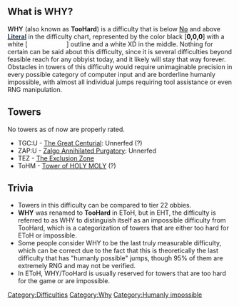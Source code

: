 {{DISPLAYTITLE:<span style="color:#000000;-webkit-text-stroke-color:white;-webkit-text-stroke-width:0.5px;">'''WHY'''</span>}}
{{NewDifficultyInfobox|previous=[[Literal|<span style="color:#203a56">'''Literal'''</span>]]|next=[[No|<span style="color:#505050">'''No'''</span>]]|rating=17|image1=<gallery>
File:Why.png|Current
File:XD.webp|Old
</gallery>|difficulty_number=17|title1=|rating=17|alt_names=TooHard|hex_color=BG: #000
Text: #fff|rgb_color=BG: 0, 0, 0
Text: 255, 255, 255}}

== What is <span style="color:#000000;-webkit-text-stroke-color:white;-webkit-text-stroke-width:0.5px;">'''WHY'''</span>? ==
<span style="color:#000000;-webkit-text-stroke-color:white;-webkit-text-stroke-width:0.5px;">'''WHY'''</span> (also known as '''TooHard''') is a difficulty that is below [[No|<span style="color:#505050;">'''No'''</span>]] and above [[Literal|<span style="color:#203a56">'''Literal'''</span>]] in the difficulty chart, represented by the color black [<span style="color:#000000">'''0,0,0'''</span>] with a white [<span style="color:#ffffff">'''255,255,255'''</span>] outline and a white XD in the middle. Nothing for certain can be said about this difficulty, since it is several difficulties beyond feasible reach for any obbyist today, and it likely will stay that way forever. Obstacles in towers of this difficulty would require unimaginable precision in every possible category of computer input and are borderline humanly impossible, with almost all individual jumps requiring tool assistance or even RNG manipulation. 
==Towers==
No towers as of now are properly rated.
*TGC:U - [[The Great Centurial]]: Unnerfed (?)
*ZAP:U - [[Zalgo Annihilated Purgatory]]: Unnerfed
*TEZ - [[The Exclusion Zone]]
*ToHM - [[Tower of HOLY MOLY]] (?)
==Trivia==
*Towers in this difficulty can be compared to tier 22 obbies.
*'''WHY''' was renamed to '''TooHard''' in EToH, but in EHT, the difficulty is referred to as WHY to distinguish itself as an impossible difficulty from TooHard, which is a categorization of towers that are either too hard for EToH or impossible.
*Some people consider WHY to be the last truly measurable difficulty, which can be correct due to the fact that this is theoretically the last difficulty that has "humanly possible" jumps, though 95% of them are extremely RNG and may not be verified.
*In EToH, WHY/TooHard is usually reserved for towers that are too hard for the game or are impossible.
[[Category:Difficulties]]
[[Category:Why]]
[[Category:Humanly impossible]]
